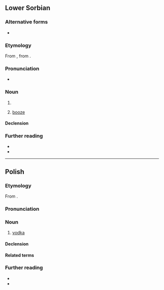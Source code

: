 {{also|wodka|Wodka|wódką}}
==Lower Sorbian==

===Alternative forms===
* {{l|dsb|wodka}} {{q|obsolete}}

===Etymology===
From {{suf|dsb|wóda|ka}}, from {{inh|dsb|ine-pro|*wódr̥}}.

===Pronunciation===
* {{IPA|dsb|/ˈwɨtka/|/ˈwɛtka/|/ˈwʊtka/|qual3=dated}}

===Noun===
{{dsb-noun|f}}

# {{diminutive of|dsb|wóda}}
# {{lb|dsb|euphemistic}} [[booze]]

====Declension====
{{dsb-decl-noun-3|wód|k}}

===Further reading===
* {{R:dsb:Muka}}
* {{R:dsb:Starosta}}

----

==Polish==
{{wp|lang=pl}}

===Etymology===
From {{af|pl|woda|-ka}}.

===Pronunciation===
{{pl-p|a=pl-wódka.ogg}}

===Noun===
{{pl-noun|f|dim=wódeczka|aug=wóda}}

# [[vodka]]
#: {{syn|pl|antygrypina|q1=humorous}}

====Declension====
{{pl-decl-noun-f}}

====Related terms====
{{col3|pl|title=adjective|wódczany}}

===Further reading===
* {{R:pl:WSJP}}
* {{R:pl:PWN}}

{{C|pl|Distilled beverages}}